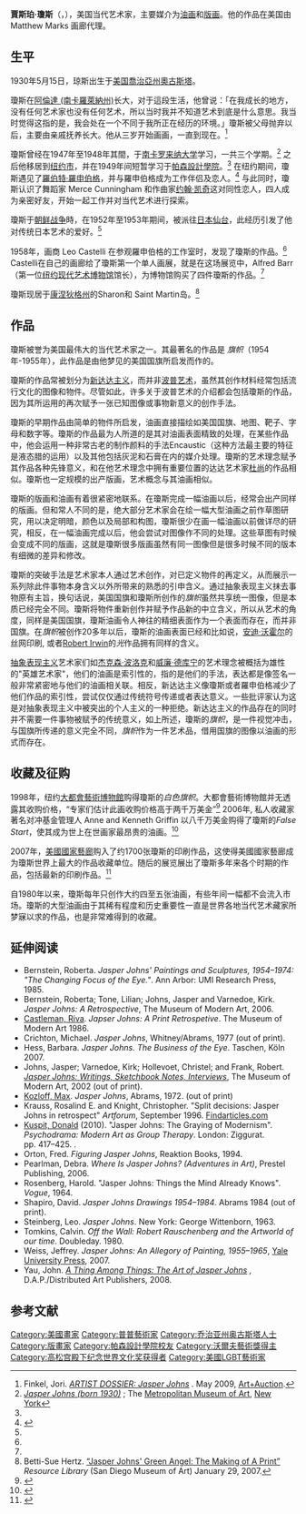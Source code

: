{{noteTA
|G1=美国地名
}}
'''賈斯珀·瓊斯'''（{{lang-en|'''Jasper Johns'''}}，{{bd|1930年|5月15日}}），美国当代艺术家，主要媒介为[[油画|油画]]和[[版画|版画]]。他的作品在美国由 Matthew Marks 画廊代理。


== 生平 ==
1930年5月15日，琼斯出生于[[美国|美国]][[喬治亞州|喬治亞州]][[奧古斯塔_(喬治亞州)|奧古斯塔]]。

瓊斯在[[阿倫達_(南卡羅萊納州)|阿倫達 (南卡羅萊納州)]]长大，对于這段生活，他曾说：「在我成长的地方，没有任何艺术家也没有任何艺术，所以当时我并不知道艺术到底是什么意思。我当时觉得这指的是，我会处在一个不同于我所正在经历的环境。」瓊斯被父母抛弃以后，主要由亲戚抚养长大。他从三岁开始画画，一直到现在。<ref name="JJ Dossier">Finkel, Jori. ''[http://www.artinfo.com/news/story/31232/jasper-johns/  ARTIST DOSSIER: Jasper Johns] {{Wayback|url=http://www.artinfo.com/news/story/31232/jasper-johns/ |date=20090513041018 }}.'' May 2009, [[Art_&_Auction|Art+Auction]].</ref>

瓊斯曾经在1947年至1948年其間，于[[南卡罗来纳大学|南卡罗来纳大学]]学习，一共三个学期。<ref name="Met">[http://www.metmuseum.org/toah/hd/john/hd_john.htm ''Jasper Johns (born 1930)''] {{Wayback|url=http://www.metmuseum.org/toah/hd/john/hd_john.htm |date=20110110160341 }}; The [[Metropolitan_Museum_of_Art|Metropolitan Museum of Art]], [[New_York|New York]]</ref> 之后他移居到[[纽约市|纽约市]]，并在1949年间短暂学习于[[帕森設計學院|帕森設計學院]]。<ref name="Met"/> 在纽约期间，瓊斯遇见了[[羅伯特·羅申伯格|羅伯特·羅申伯格]]，并与羅申伯格成为工作伴侣及恋人。<ref>{{Cite web |url=http://www.365gay.com/Newscon08/05/051308obit.htm |title=365gay.com. "Pop Artist Robert Rauschenberg Dies." My 13, 2008. Accessed May 13, 2008. |access-date=2009-08-11 |archive-date=2008-07-20 |archive-url=https://web.archive.org/web/20080720144104/http://www.365gay.com/Newscon08/05/051308obit.htm |dead-url=no }}</ref> 与此同时，瓊斯认识了舞蹈家 Merce Cunningham 和作曲家[[约翰·凯奇|约翰·凯奇]]这对同性恋人，四人成为亲密好友，开始一起工作并对当代艺术进行探索。

瓊斯于[[朝鲜战争|朝鲜战争]]時，在1952年至1953年期间，被派往[[日本|日本]][[仙台|仙台]]，此经历引发了他对传统日本艺术的爱好。<ref name="Met"/>

1958年，画商 Leo Castelli 在参观羅申伯格的工作室时，发现了瓊斯的作品。<ref name="Met"/> Castelli在自己的画廊给了瓊斯第一个单人画展，就是在这场展览中，Alfred Barr（第一位[[纽约现代艺术博物馆|纽约现代艺术博物馆]]馆长），为博物馆购买了四件瓊斯的作品。<ref name="JJ Dossier"/>

瓊斯现居于[[康涅狄格州|康涅狄格州]]的Sharon和 Saint Martin岛。<ref>Betti-Sue Hertz. [http://www.tfaoi.org/aa/7aa/7aa81.htm “Jasper Johns' Green Angel: The Making of A Print”] {{Wayback|url=http://www.tfaoi.org/aa/7aa/7aa81.htm |date=20110728092721 }} ''Resource Library'' (San Diego Museum of Art) January 29, 2007.</ref>

== 作品 ==
瓊斯被誉为美国最伟大的当代艺术家之一。其最著名的作品是 ''旗帜''（1954年-1955年），此作品是由他梦见的美国国旗所启发而作的。

瓊斯的作品常被划分为[[新达达主义|新达达主义]]，而并非[[波普艺术|波普艺术]]，虽然其创作材料经常包括流行文化的图像和物件。尽管如此，许多关于波普艺术的介绍都会包括瓊斯的作品，因为其所运用的再次赋予一张已知图像或事物新意义的创作手法。

瓊斯的早期作品由简单的物件所启发，油画直接描绘如美国国旗、地图、靶子、字母和数字等。瓊斯的作品最为人所道的是其对油画表面精致的处理，在某些作品中，他会运用一种非常古老的制作颜料的手法Encaustic（这种方法最主要的特征是液态腊的运用）以及其他包括灰泥和石膏在内的媒介处理。瓊斯的艺术理念赋予其作品各种先锋意义，和在他艺术理念中拥有重要位置的达达艺术家[[杜尚|杜尚]]的作品相似。瓊斯也一定规模的出产版画，艺术概念与其油画相似。

瓊斯的版画和油画有着很紧密地联系。在瓊斯完成一幅油画以后，经常会出产同样的版画。但和常人不同的是，绝大部分艺术家会在绘一幅大型油画之前作草图研究，用以决定明暗，颜色以及局部和构图，瓊斯很少在画一幅油画以前做详尽的研究，相反，在一幅油画完成以后，他会尝试对图像作不同的处理。这些草图有时候会变成不同的版画，这就是瓊斯很多版画虽然有同一图像但是很多时候不同的版本有细微的差异和修改。

瓊斯的突破手法是艺术家本人通过艺术创作，对已定义物件的再定义，从而展示一系列除此件事物本身含义以外所带来的熟悉的引申含义。通过抽象表现主义抹去事物原有主旨，换句话说，美国国旗和瓊斯所创作的''旗帜''虽然共享统一图像，但是本质已经完全不同。瓊斯将物件重新创作并赋予作品新的中立含义，所以从艺术的角度，同样是美国国旗，瓊斯油画令人神往的精细表面作为一个表面而存在，而并非国旗。在''旗帜''被创作20多年以后，瓊斯的油画表面已经和比如说，[[安迪·沃霍尔|安迪·沃霍尔]]的丝网印刷, 或者[[Robert_Irwin_(artist)|Robert Irwin]]的''光''作品拥有同样的含义。

[[抽象表现主义|抽象表现主义]]艺术家们如[[杰克森·波洛克|杰克森·波洛克]]和[[威廉·德库宁|威廉·德库宁]]的艺术理念被概括为雄性的"英雄艺术家"，他们的油画是索引性的，指的是他们的手法，表达都是像签名一般非常紧密地与他们的油画相关联。相反，新达达主义像瓊斯或者羅申伯格减少了他们作品的索引性，尝试仅仅通过传统符号传递或者表达意义。一些批评家认为这是对抽象表现主义中被突出的个人主义的一种拒绝。新达达主义的作品存在的同时并不需要一件事物被赋予的传统意义，如上所述，瓊斯的''旗帜''，是一件视觉冲击，与国旗所传递的意义完全不同，''旗帜''作为一件艺术品，借用国旗的图像以油画的形式而存在。

== 收藏及征购 ==
1998年，纽约[[大都會藝術博物館|大都會藝術博物館]]购得瓊斯的''白色旗帜''。大都會藝術博物館并无透露其收购价格，“专家们估计此画收购价格高于两千万美金”<ref>{{cite news | first=Carol | last=Vogel | coauthors= | title=Met Buys Its First Painting by Jasper Johns | date=1998-10-29 | publisher=New York Times | url=http://query.nytimes.com/gst/fullpage.html?res=9E07E6D6113CF93AA15753C1A96E958260 | work=New York Times | pages= | accessdate=2008-02-28 | language= | archive-date=2008-12-07 | archive-url=https://web.archive.org/web/20081207170517/http://query.nytimes.com/gst/fullpage.html?res=9E07E6D6113CF93AA15753C1A96E958260 | dead-url=no }}</ref> 2006年, 私人收藏家著名对冲基金管理人 Anne and Kenneth Griffin 以八千万美金购得了瓊斯的''False Start''，使其成为世上在世画家最昂贵的油画。<ref>{{cite news | first=Carol | last=Vogel | coauthors= | title=The Gray Areas of Jasper Johns | date= | publisher= | url=http://www.nytimes.com/2008/02/03/arts/design/03voge.html?ref=arts | work=New York Times | pages= | accessdate=2008-02-03 | language= | archive-date=2021-01-25 | archive-url=https://web.archive.org/web/20210125005428/http://www.nytimes.com/2008/02/03/arts/design/03voge.html?ref=arts | dead-url=no }}</ref>

2007年，[[美國國家藝廊|美國國家藝廊]]购入了约1700张瓊斯的印刷作品，这使得美國國家藝廊成为瓊斯世界上最大的作品收藏单位。随后的展览展出了瓊斯多年来各个时期的作品，包括最新的印刷作品。<ref>{{citation | title=National Gallery to Get Jasper Johns Prints | author=Brett Zongker | publisher=The Associated Press | year=2007 | date=2007-03-06 | url=http://www.artinfo.com/news/story/24455/national-gallery-to-get-jasper-johns-prints/ | accessdate=2008-04-16 | archive-date=2009-01-02 | archive-url=https://web.archive.org/web/20090102033150/http://www.artinfo.com/news/story/24455/national-gallery-to-get-jasper-johns-prints/ | dead-url=no }}</ref>

自1980年以来，瓊斯每年只创作大约四至五张油画，有些年间一幅都不会流入市场。瓊斯的大型油画由于其稀有程度和历史重要性一直是世界各地当代艺术藏家所梦寐以求的作品，也是非常难得到的收藏。

==延伸阅读==
{{refbegin|30em}}
* Bernstein, Roberta. ''Jasper Johns' Paintings and Sculptures, 1954–1974: "The Changing Focus of the Eye."''. Ann Arbor: UMI Research Press, 1985.
* Bernstein, Roberta; Tone, Lilian; Johns, Jasper and Varnedoe, Kirk. ''Jasper Johns: A Retrospective'', The Museum of Modern Art, 2006.
* [[Riva_Castleman|Castleman, Riva]]. ''Japser Johns: A Print Retrospetive''. The Museum of Modern Art 1986.
* Crichton, Michael. ''Jasper Johns'', Whitney/Abrams, 1977 (out of print).
* Hess, Barbara. ''Jasper Johns. The Business of the Eye''. Taschen, Köln 2007.
* Johns, Jasper; Varnedoe, Kirk; Hollevoet, Christel; and Frank, Robert. [https://www.amazon.com/dp/0810961660 ''Jasper Johns: Writings, Sketchbook Notes, Interviews''],  The Museum of Modern Art, 2002 (out of print).
* [[Max_Kozloff|Kozloff, Max]]. ''Jasper Johns'', Abrams, 1972. (out of print)
* Krauss, Rosalind E. and Knight, Christopher. "Split decisions: Jasper Johns in retrospect" ''Artforum'', September 1996. [https://web.archive.org/web/20110702065325/http://findarticles.com/p/articles/mi_m0268/is_n1_v35/ai_18749506/?tag=content;col1 Findarticles.com]
* [[Donald_Kuspit|Kuspit, Donald]] (2010). "Jasper Johns: The Graying of Modernism". ''Psychodrama: Modern Art as Group Therapy''. London: Ziggurat. pp. 417–425. {{ISBN|9780956103895}}.
* Orton, Fred. ''Figuring Jasper Johns'', Reaktion Books, 1994.
* Pearlman, Debra. ''Where Is Jasper Johns? (Adventures in Art)'', Prestel Publishing, 2006.
* Rosenberg, Harold. "Jasper Johns: Things the Mind Already Knows". ''Vogue'', 1964.
* Shapiro, David. ''Jasper Johns Drawings 1954–1984''. Abrams 1984 (out of print).
* Steinberg, Leo. ''Jasper Johns''. New York: George Wittenborn, 1963.
* Tomkins, Calvin. ''Off the Wall: Robert Rauschenberg and the Artworld of our time''.  Doubleday. 1980.
* Weiss, Jeffrey. ''Jasper Johns: An Allegory of Painting, 1955–1965'', [[Yale_University_Press|Yale University Press]], 2007.
* Yau, John. ''[http://www.bookforum.com/inprint/015_04/3013 A Thing Among Things: The Art of Jasper Johns] {{Wayback|url=http://www.bookforum.com/inprint/015_04/3013 |date=20170709105542 }},'' D.A.P./Distributed Art Publishers, 2008.
{{refend}}

== 参考文献 ==
{{reflist}}

{{沃尔夫艺术奖}}
{{高松宫殿下纪念世界文化奖获得者|painting}}
{{Authority control}}

{{DEFAULTSORT:Johns, Jasper}}
[[Category:美國畫家|Category:美國畫家]]
[[Category:普普藝術家|Category:普普藝術家]]
[[Category:乔治亚州奥古斯塔人士|Category:乔治亚州奥古斯塔人士]]
[[Category:版畫家|Category:版畫家]]
[[Category:帕森設計學院校友|Category:帕森設計學院校友]]
[[Category:沃爾夫藝術獎得主|Category:沃爾夫藝術獎得主]]
[[Category:高松宫殿下纪念世界文化奖获得者|Category:高松宫殿下纪念世界文化奖获得者]]
[[Category:美國LGBT藝術家|Category:美國LGBT藝術家]]
